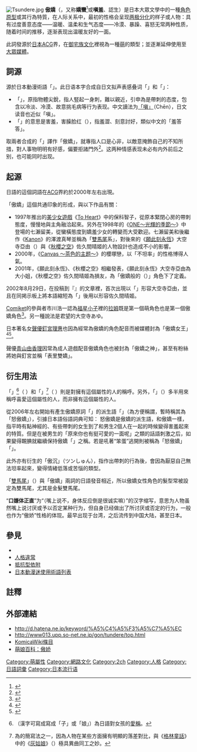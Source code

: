 {{Multiple issues|
{{需要专家关注|subject=漫画|subject2=动画}}
{{Original research|time=2012-08-15T06:08:07+00:00}}
}}
{{Japanese|japanese= ツンデレ |romaji= Tsundere }}
[[File:Tsundere.jpg|thumb]]
'''傲嬌'''（{{lang-ja|'''ツンデレ'''}}，又称'''嬌蠻'''<ref>{{cite journal |url={{Google books |plainurl=yes |id=g3bfAwAAQBAJ |pg=GBS.PT2}} |title=第5話 |journal=[繁體中文]《純真女僕週刊 |volume=5 |author=[[柿本健次郎|柿本健次郎]] |page=GBS.PT2 |language=zh-hant }}</ref>或'''嗔羞'''、認生）是日本大眾文學中的一種[[角色原型|角色原型]]或其行為特質，在人际关系中，最初的性格会呈现[[矛盾心理|两极分化]]的样子或人物：具有过度善意态度——温暖、温柔和生气态度——冷漠、暴躁、喜怒无常两种性质，随着时间的推移，逐渐表现出温暖友好的一面。

此詞發源於[[日本|日本]][[ACG|ACG]]界，在[[御宅族|御宅族]][[文化|文化]]裡視為一種[[萌|萌]]的類型；並逐漸延伸使用至[[大眾媒體|大眾媒體]]。

== 詞源 ==
源於日本動漫術語「{{lang|ja|ツンデレ}}」。此日语本字合成自日文拟声表感叠词「{{lang|ja|ツンツン}}」和「{{lang|ja|デレデレ}}」：
* 「{{lang|ja|ツンツン}}」，原指物體尖銳，指人竪起一身刺，難以親近，引申為是帶刺的态度，包含以冷淡、冷漠、故意挑毛病等行为表现。中文讀法为[[:wikt:嗔|「嗔」]]（Chēn），日文读音也近似「嗔」。
* 「{{lang|ja|デレデレ}}」的意思是害羞，害臊脸红（{{lang|ja|照れる}}），指羞澀、刻意討好，類似中文的「羞答答」。

取兩者合成的「{{lang|ja|ツンデレ}}」譯作「傲嬌」，就專指人口是心非，以敵意掩飾自己的不知所措，對人事物明明有好感，偏要拒諸門外<ref>{{cite web|url=http://www.vjmedia.com.hk/articles/2015/06/22/109464|title=「傲嬌」不是「驕傲」|publisher=[[輔仁媒體|輔仁媒體]]|author=名越拉岸|date=2015-06-22|language=zh|accessdate=2015-06-22|archive-date=2019-11-30|archive-url=https://web.archive.org/web/20191130163415/https://www.vjmedia.com.hk/articles/2015/06/22/109464|dead-url=no}}</ref>。这两种情感表现未必有内外前后之别，也可能同时出现。

== 起源 ==
日語的這個詞語在[[ACG|ACG]]界約於2000年左右出現。

「傲嬌」這個共通印象的形成，與以下作品有關：
* 1997年推出的[[美少女遊戲|美少女遊戲]]《[[To_Heart|To Heart]]》中的保科智子，從原本緊閉心房的帶刺態度，慢慢地與主角融洽起來。另外在1998年的《[[ONE～光輝的季節～|ONE～光輝的季節～]]》中登場的七瀨留美，從蠻橫態度到嬌羞少女的轉變而大受歡迎。七瀨留美和後繼作《[[Kanon|Kanon]]》的澤渡真琴並稱為「[[雙馬尾|雙馬尾]]系」，對後來的《[[願此刻永恆|願此刻永恆]]》大空寺亞由（{{lang|ja|大空寺あゆ}}）與《[[秋櫻之空|秋櫻之空]]》佐久間晴姬的人物設計也造成不小的影響。
* 2000年，《[[Canvas_～茶色的主题～|Canvas ～茶色的主题～]]》的櫻塚戀，以「不坦率」的性格博得人氣。
* 2001年，《願此刻永恆》、《秋櫻之空》相繼發表，《願此刻永恆》大空寺亞由為大小姐，《秋櫻之空》佐久間晴姬為損友，為「傲嬌般的（{{lang|ja|ツンデレ的な}}）」角色下了定義。
2002年8月29日，在投稿到『{{lang|ja|{{tsl|ja|あやしいわーるど|奇异世界 (网站)|あやしいわーるど＠暫定}}}}』的文章裡，首次出現以「{{lang|ja|ﾂﾝﾂﾝﾃﾞﾚﾃﾞﾚが良い}}」形容大空寺亞由，並且在同掲示板上將本語縮短為「{{lang|ja|ツンデレ}}」後用以形容佐久間晴姬。

[[Comiket|Comiket]]的參與者市川浩一認為[[福星小子|福星小子]]裡的[[拉姆_(福星小子)|拉姆]]既是第一個萌角色也是第一個傲嬌角色<ref>{{cite book|last=Galbraith|first=Patrick W.|title=[[御宅族百科全書：日本亞文化深度指南|The Otaku Encyclopedia: An Insider's Guide to the Subculture of Cool Japan]] |publisher=Kodansha International|year=2009|page=[https://archive.org/details/otakuencyclopedi0000galb/page/46 46]|isbn=978-4-7700-3101-3}}</ref>。另一種說法是君望的大空寺あゆ。

日本著名女[[聲優|聲優]][[釘宮理惠|釘宮理惠]]也因為經常為傲嬌的角色配音而被媒體封為「傲嬌女王」<ref>{{cite news |url=http://mainichi.jp/enta/mantan/archive/news/2009/03/07/20090307mog00m200025000c.html |archiveurl=https://web.archive.org/web/20100203160859/http://mainichi.jp/enta/mantan/archive/news/2009/03/07/20090307mog00m200025000c.html |title=声優アワード：「ツンデレの女王」釘宮理恵さんが主演女優賞に　神谷浩史さん二冠達成 |publisher=[[每日新聞|每日新聞]] |date=2009-03-07 |archivedate=2010-02-03 |language=ja |deadurl=yes |accessdate=2016-12-04 }}</ref><ref>{{cite news |url=http://mainichi.jp/enta/mantan/graph/anime/20071210/ |archiveurl=https://web.archive.org/web/20070514030407/http://mainichi.jp/enta/mantan/graph/anime/20071210/ |title=ツンデレカルタ：「私の気持ちも知らないで…」“女王”釘宮理恵が読み手　緊急発売へ |publisher=[[每日新聞|每日新聞]] |date=2007-12-10 |archivedate=2007-05-14 |language=ja |deadurl=yes |accessdate=2016-12-04 }}</ref>。

聲優[[青山由香里|青山由香理]]因常為成人遊戲配音傲嬌角色也被封為「傲嬌之神」，甚至有粉絲將她與釘宮並稱「表里雙嬌」。

== 衍生用法 ==
「{{lang|ja|ツンデレっこ}}」<ref>{{lang|ja|っこ}}（漢字可寫成寫成「子」或「娘」）為日語對女孩的[[綽號|愛稱]]。</ref>（ {{lang|en|Tsunderekko}} ）和「{{lang|ja|ツンデレラ}}」<ref>為{{lang|ja|ツンデレキャラクター}}的簡寫法之一，因為人物在某些方面擁有明顯的落差對比，與《[[格林童話|格林童話]]》中的《[[灰姑娘|灰姑娘]]》（{{lang|ja|シンデレラ}}）極具異曲同工之妙。</ref>（ {{lang|en|Tsunderella}} ）則是對擁有這個屬性的人的稱呼。另外，「{{lang|ja|ツンデレラー}}」（{{lang|en|Tsundere-er}}）多半用來稱呼喜愛這個屬性的人，而非擁有這個屬性的人。

從2006年左右開始有產生傲嬌原詞「{{lang|ja|つんでれ}}」的派生語「{{lang|ja|つんてれ}}」（為方便稱謂，暫時稱其為「怒傲嬌」），引據日本語俗語詞典可知：
怒傲嬌是傲嬌的派生語，和傲嬌一樣，指平時有點神經的、有些帶刺的女生到了和男生2個人在一起的時候變得害羞起來的特質。但是在被男生的「原來你也有挺可愛的一面呢」之類的話語刺激之后，如果變得靦腆就繼續保持傲嬌「{{lang|ja|つんでれ}}」之稱。若是吼著“笨蛋”逃開則被稱為「怒傲嬌」「{{lang|ja|つんてれ}}」。

此外亦有衍生的「傲沉」（ツンしゅん），指作出帶刺的行為後，會因為厭惡自己無法坦率起來，變得情緒低落或苦惱的類型。

「[[雙馬尾|雙馬尾]]」（{{lang|ja|ツインテール}}）與「傲嬌」兩詞的日語發音相近，所以傲嬌女性角色的髮型常被設定為雙馬尾，尤其是金髮雙馬尾。

“'''口嫌体正直'''”为“{{lang|ja|口が嫌だと言っても、体は正直なものだ}}（嘴上说不，身体反应倒是很诚实嘛）”的汉字缩写，意思为人物虽然嘴上说讨厌或予以否定某种行为，但自身已经做出了所讨厌或否定的行为，一般也作为“傲娇”性格的体现。最早出现于台湾，之后流传到中国大陆，甚至日本。

== 參見 ==
* {{nihongo|[[病嬌|病嬌]]|ヤンデレ}}
* [[人格違常|人格違常]]
* [[依附理論#迴避型依附（Avoidant_attachment）|抵抗型依附]]
* [[日本動漫迷使用術語列表|日本動漫迷使用術語列表]]

== 註釋 ==
<div class="references-small">
<references />
</div>

== 外部連結 ==
* http://d.hatena.ne.jp/keyword/%A5%C4%A5%F3%A5%C7%A5%EC {{Wayback|url=http://d.hatena.ne.jp/keyword/%A5%C4%A5%F3%A5%C7%A5%EC |date=20191202130144 }} {{ja icon}}
* http://www013.upp.so-net.ne.jp/gon/tundere/top.html {{Wayback|url=http://www013.upp.so-net.ne.jp/gon/tundere/top.html |date=20201210130114 }} {{ja icon}}
* [https://web.archive.org/web/20090617005240/http://komica.dyndns.org/wiki/?cmd=read&page=%E3%83%84%E3%83%B3%E3%83%87%E3%83%AC&word=%E5%82%B2%E5%AC%8C KomicaWiki條目] {{zh icon}}
* [http://zh.moegirl.org/%E5%82%B2%E5%A8%87 萌娘百科：傲娇] {{Wayback|url=http://zh.moegirl.org/%E5%82%B2%E5%A8%87 |date=20200718171010 }} {{zh icon}}
{{萌屬性}}
{{DEFAULTSORT:Tsundere}}
[[Category:萌屬性|Category:萌屬性]]
[[Category:網路文化|Category:網路文化]]
[[Category:2ch|Category:2ch]]
[[Category:人格|Category:人格]]
[[Category:日語詞彙|Category:日語詞彙]]
[[Category:日本流行语|Category:日本流行语]]